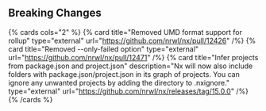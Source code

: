 ## Breaking Changes

{% cards cols="2" %}
{% card title="Removed UMD format support for rollup" type="external" url="https://github.com/nrwl/nx/pull/12426" /%}
{% card title="Removed --only-failed option" type="external" url="https://github.com/nrwl/nx/pull/12471" /%}
{% card title="Infer projects from package.json and project.json" description="Nx will now also include folders with package.json/project.json in its graph of projects. You can ignore any unwanted projects by adding the directory to .nxignore." type="external" url="https://github.com/nrwl/nx/releases/tag/15.0.0" /%}
{% /cards %}
